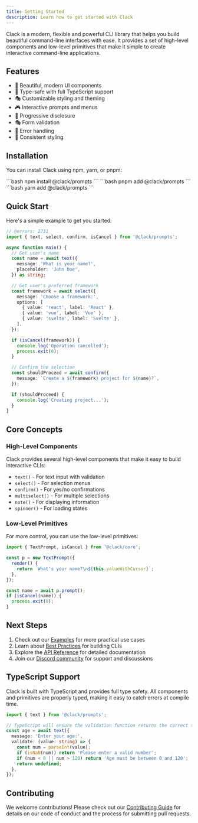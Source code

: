 ```yaml
---
title: Getting Started
description: Learn how to get started with Clack
---
```



Clack is a modern, flexible and powerful CLI library that helps you build beautiful command-line interfaces with ease. It provides a set of high-level components and low-level primitives that make it simple to create interactive command-line applications.

## Features

- 🎨 Beautiful, modern UI components
- 🎯 Type-safe with full TypeScript support
- 🎭 Customizable styling and theming
- 🎮 Interactive prompts and menus
- 🎪 Progressive disclosure
- 🎭 Form validation
- 🎯 Error handling
- 🎨 Consistent styling

## Installation

You can install Clack using npm, yarn, or pnpm:

<Tabs>
	<TabItem label="npm" icon="seti:npm">
		```bash
		npm install @clack/prompts
		```
	</TabItem>
	<TabItem label="pnpm" icon="pnpm">
		```bash
		pnpm add @clack/prompts
		```
	</TabItem>
	<TabItem label="Yarn" icon="seti:yarn">
		```bash
		yarn add @clack/prompts
		```
	</TabItem>
</Tabs>

## Quick Start

Here's a simple example to get you started:

```ts twoslash
// @errors: 2731
import { text, select, confirm, isCancel } from '@clack/prompts';

async function main() {
  // Get user's name
  const name = await text({
    message: 'What is your name?',
    placeholder: 'John Doe',
  }) as string;

  // Get user's preferred framework
  const framework = await select({
    message: 'Choose a framework:',
    options: [
      { value: 'react', label: 'React' },
      { value: 'vue', label: 'Vue' },
      { value: 'svelte', label: 'Svelte' },
    ],
  });

  if (isCancel(framework)) {
    console.log('Operation cancelled');
    process.exit(0);
  }

  // Confirm the selection
  const shouldProceed = await confirm({
    message: `Create a ${framework} project for ${name}?`,
  });

  if (shouldProceed) {
    console.log('Creating project...');
  }
}
```

## Core Concepts

### High-Level Components

Clack provides several high-level components that make it easy to build interactive CLIs:

- `text()` - For text input with validation
- `select()` - For selection menus
- `confirm()` - For yes/no confirmations
- `multiselect()` - For multiple selections
- `note()` - For displaying information
- `spinner()` - For loading states

### Low-Level Primitives

For more control, you can use the low-level primitives:

```ts twoslash
import { TextPrompt, isCancel } from '@clack/core';

const p = new TextPrompt({
  render() {
    return `What's your name?\n${this.valueWithCursor}`;
  },
});

const name = await p.prompt();
if (isCancel(name)) {
  process.exit(0);
}
```

## Next Steps

1. Check out our [Examples](/guides/examples) for more practical use cases
2. Learn about [Best Practices](/guides/best-practices) for building CLIs
3. Explore the [API Reference](/api) for detailed documentation
4. Join our [Discord community](https://bomb.sh/chat) for support and discussions

## TypeScript Support

Clack is built with TypeScript and provides full type safety. All components and primitives are properly typed, making it easy to catch errors at compile time.

```ts twoslash
import { text } from '@clack/prompts';

// TypeScript will ensure the validation function returns the correct type
const age = await text({
  message: 'Enter your age:',
  validate: (value: string) => {
    const num = parseInt(value);
    if (isNaN(num)) return 'Please enter a valid number';
    if (num < 0 || num > 120) return 'Age must be between 0 and 120';
    return undefined;
  },
});
```

## Contributing

We welcome contributions! Please check out our [Contributing Guide](/contributing) for details on our code of conduct and the process for submitting pull requests.
